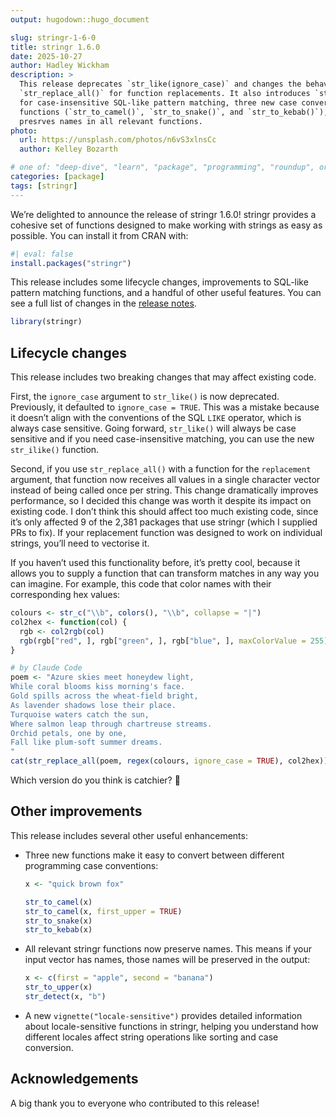 ```yaml
---
output: hugodown::hugo_document

slug: stringr-1-6-0
title: stringr 1.6.0
date: 2025-10-27
author: Hadley Wickham
description: >
  This release deprecates `str_like(ignore_case)` and changes the behaviour of
  `str_replace_all()` for function replacements. It also introduces `str_ilike()` 
  for case-insensitive SQL-like pattern matching, three new case conversion 
  functions (`str_to_camel()`, `str_to_snake()`, and `str_to_kebab()`), and 
  presrves names in all relevant functions.
photo:
  url: https://unsplash.com/photos/n6vS3xlnsCc
  author: Kelley Bozarth

# one of: "deep-dive", "learn", "package", "programming", "roundup", or "other"
categories: [package] 
tags: [stringr]
---
```


<!--
TODO:
* [x] Look over / edit the post's title in the yaml
* [x] Edit (or delete) the description; note this appears in the Twitter card
* [x] Pick category and tags (see existing with `hugodown::tidy_show_meta()`)
* [ ] Find photo & update yaml metadata
* [ ] Create `thumbnail-sq.jpg`; height and width should be equal
* [ ] Create `thumbnail-wd.jpg`; width should be >5x height
* [ ] `hugodown::use_tidy_thumbnails()`
* [ ] Add intro sentence, e.g. the standard tagline for the package
* [ ] `usethis::use_tidy_thanks()`
-->

We're delighted to announce the release of stringr 1.6.0! stringr provides a cohesive set of functions designed to make working with strings as easy as possible. You can install it from CRAN with:

```r
#| eval: false
install.packages("stringr")
```

This release includes some lifecycle changes, improvements to SQL-like pattern matching functions, and a handful of other useful features. You can see a full list of changes in the [release notes](https://github.com/tidyverse/stringr/releases/tag/v1.6.0).

```r
library(stringr)
```

## Lifecycle changes

This release includes two breaking changes that may affect existing code.

First, the `ignore_case` argument to `str_like()` is now deprecated. Previously, it defaulted to `ignore_case = TRUE`. This was a mistake because it doesn't align with the conventions of the SQL `LIKE` operator, which is always case sensitive. Going forward, `str_like()` will always be case sensitive and if you need case-insensitive matching, you can use the new `str_ilike()` function.

Second, if you use `str_replace_all()` with a function for the `replacement` argument, that function now receives all values in a single character vector instead of being called once per string. This change dramatically improves performance, so I decided this change was worth it despite its impact on existing code. I don't think this should affect too much existing code, since it's only affected 9 of the 2,381 packages that use stringr (which I supplied PRs to fix). If your replacement function was designed to work on individual strings, you'll need to vectorise it.

If you haven't used this functionality before, it's pretty cool, because it allows you to supply a function that can transform matches in any way you can imagine. For example, this code that color names with their corresponding hex values:

```r
colours <- str_c("\\b", colors(), "\\b", collapse = "|")
col2hex <- function(col) {
  rgb <- col2rgb(col)
  rgb(rgb["red", ], rgb["green", ], rgb["blue", ], maxColorValue = 255)
}

# by Claude Code
poem <- "Azure skies meet honeydew light,
While coral blooms kiss morning's face.
Gold spills across the wheat-field bright,
As lavender shadows lose their place.
Turquoise waters catch the sun,
Where salmon leap through chartreuse streams.
Orchid petals, one by one,
Fall like plum-soft summer dreams.
"
cat(str_replace_all(poem, regex(colours, ignore_case = TRUE), col2hex))
```

Which version do you think is catchier? 🤣

## Other improvements

This release includes several other useful enhancements:

*   Three new functions make it easy to convert between different programming case conventions:

    ```r
    x <- "quick brown fox"

    str_to_camel(x)
    str_to_camel(x, first_upper = TRUE)
    str_to_snake(x)
    str_to_kebab(x)
    ```

*   All relevant stringr functions now preserve names. This means if your input vector has names, those names will be preserved in the output:

    ```r
    x <- c(first = "apple", second = "banana")
    str_to_upper(x)
    str_detect(x, "b")
    ```

*   A new `vignette("locale-sensitive")` provides detailed information about locale-sensitive functions in stringr, helping you understand how different locales affect string operations like sorting and case conversion.

## Acknowledgements

A big thank you to everyone who contributed to this release!
